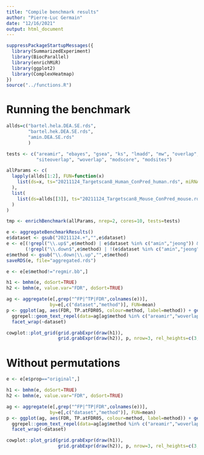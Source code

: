 ```yaml
---
title: "Compile benchmark results"
author: "Pierre-Luc Germain"
date: "12/16/2021"
output: html_document
---
```


```r
suppressPackageStartupMessages({
  library(SummarizedExperiment)
  library(BiocParallel)
  library(enrichMiR)
  library(ggplot2)
  library(ComplexHeatmap)
})
source("../functions.R")
```


# Running the benchmark

```r
allds=c("bartel.hela.DEA.SE.rds",
        "bartel.hek.DEA.SE.rds",
        "amin.DEA.SE.rds"
        )

tests <- c("areamir", "ebayes", "gsea", "ks", "lmadd", "mw", "overlap", "regmir",
           "siteoverlap", "woverlap", "modscore", "modsites")

allParams <- c(
  lapply(allds[1:2], FUN=function(x)
    list(ds=x, ts="20211124_Targetscan8_Human_ConPred_human.rds", miRNAs=NULL)
  ),
  list(
    list(ds=allds[[3]], ts="20211124_Targetscan8_Mouse_ConPred_mouse.rds", miRNAs=NULL)
  )
)

tmp <- enrichBenchmark(allParams, nrep=2, cores=10, tests=tests)
```


```r
e <- aggregateBenchmarkResults()
e$dataset <- gsub("20211124.+","",e$dataset)
e <- e[(!grepl("\\.up$",e$method) | e$dataset %in% c("amin","jeong")) &
       (!grepl("\\.down$",e$method) | !(e$dataset %in% c("amin","jeong"))),]
e$method <- gsub("\\.down|\\.up","",e$method)
saveRDS(e, file="aggregated.rds")
```

```r
e <- e[e$method!="regmir.bb",]

h1 <- bmhm(e, doSort=TRUE)
h2 <- bmhm(e, value.var="FDR", doSort=TRUE)

ag <- aggregate(e[,grep("^FP|^TP|FDR",colnames(e))], 
                by=e[,c("dataset","method")], FUN=mean)
p <- ggplot(ag, aes(FDR, TP.atFDR05, colour=method, label=method)) + geom_point() + 
  ggrepel::geom_text_repel(data=ag[ag$method %in% c("areamir","woverlap","siteoverlap","lmadd"),]) + 
  facet_wrap(~dataset)

cowplot::plot_grid(grid.grabExpr(draw(h1)), 
                   grid.grabExpr(draw(h2)), p, nrow=3, rel_heights=c(3,3,4))
```


# Without permutations

```r
e <- e[e$prop=="original",]

h1 <- bmhm(e, doSort=TRUE)
h2 <- bmhm(e, value.var="FDR", doSort=TRUE)

ag <- aggregate(e[,grep("^FP|^TP|FDR",colnames(e))], 
                by=e[,c("dataset","method")], FUN=mean)
p <- ggplot(ag, aes(FDR, TP.atFDR05, colour=method, label=method)) + geom_point() + 
  ggrepel::geom_text_repel(data=ag[ag$method %in% c("areamir","woverlap","siteoverlap","lmadd"),]) + 
  facet_wrap(~dataset)

cowplot::plot_grid(grid.grabExpr(draw(h1)), 
                   grid.grabExpr(draw(h2)), p, nrow=3, rel_heights=c(3,3,4))
```
